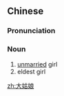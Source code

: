 ==Chinese==
{{zh-forms|type=12}}

===Pronunciation===
{{zh-pron
|m=dàgūniang
|cat=n
}}

===Noun===
{{zh-noun}}

# [[unmarried]] girl
# eldest girl

[[zh:大姑娘]]